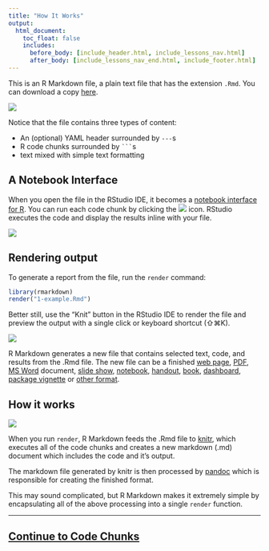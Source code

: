 ```yaml
---
title: "How It Works"
output:
  html_document:
    toc_float: false
    includes:
      before_body: [include_header.html, include_lessons_nav.html]
      after_body: [include_lessons_nav_end.html, include_footer.html]
---
```


This is an R Markdown file, a plain text file that has the extension `.Rmd`. You can download a copy [here](demos/1-example.Rmd).

![](lesson-images/how-1-file.png)
</br>

Notice that the file contains three types of content:

* An (optional) YAML header surrounded by `---`s
* R code chunks surrounded by <code>```</code>s
* text mixed with simple text formatting

## A Notebook Interface

When you open the file in the RStudio IDE, it becomes a [notebook interface for R](/r_notebooks.html). You can run each code chunk by clicking the ![](images/notebook-run-chunk.png) icon. RStudio executes the code and display the results inline with your file.

![](lesson-images/how-2-chunk.png)
</br>

## Rendering output

To generate a report from the file, run the `render` command:

```r
library(rmarkdown)
render("1-example.Rmd")
```

Better still, use the "Knit" button in the RStudio IDE to render the file and preview the output with a single click or keyboard shortcut (&#8679;&#8984;K).

![](lesson-images/how-3-output.png)
</br>

R Markdown generates a new file that contains selected text, code, and results from the .Rmd file. The new file can be a finished [web page](html_document_format.html), [PDF](pdf_document_format.html), [MS Word](word_document_format.html) document, [slide show](ioslides_presentation_format.html), [notebook](r_notebooks.html), [handout](tufte_handout_format.html), [book](https://bookdown.org/), [dashboard](flexdashboard/index.html), [package vignette](package_vignette_format.html) or [other format](formats.html).

## How it works

![](lesson-images/RMarkdownFlow.png)
</br>

When you run `render`, R Markdown feeds the .Rmd file to [knitr](http://yihui.name/knitr/), which executes all of the code chunks and creates a new markdown (.md) document which includes the code and it's output.

The markdown file generated by knitr is then processed by [pandoc](http://pandoc.org/) which is responsible for creating the finished format.

This may sound complicated, but R Markdown makes it extremely simple by encapsulating all of the above processing into a single `render` function.

***
## [Continue to Code Chunks](lesson-3.html){.continue-link}
